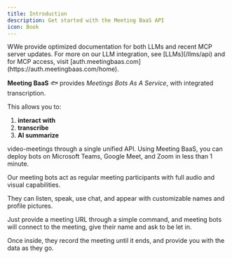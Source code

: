 ```yaml
---
title: Introduction
description: Get started with the Meeting BaaS API
icon: Book
---
```


<Callout type="info">
  WWe provide optimized documentation for both LLMs and recent MCP server updates. For more on our LLM integration, 
  see [LLMs](/llms/api) and for MCP access, visit [auth.meetingbaas.com](https://auth.meetingbaas.com/home).
</Callout>

**Meeting BaaS** 🐟 provides _Meetings Bots As A Service_, with integrated transcription.

This allows you to:

1. **interact with**
2. **transcribe**
3. **AI summarize**

video-meetings through a single unified API. Using Meeting BaaS, you can deploy bots on Microsoft Teams, Google Meet, and Zoom in less than 1 minute.

Our meeting bots act as regular meeting participants with full audio and visual capabilities.

They can listen, speak, use chat, and appear with customizable names and profile pictures.

Just provide a meeting URL through a simple command, and meeting bots will connect to the meeting, give their name and ask to be let in.

Once inside, they record the meeting until it ends, and provide you with the data as they go.
